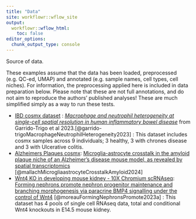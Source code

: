 ```yaml
---
title: "Data"
site: workflowr::wflow_site
output:
  workflowr::wflow_html:
    toc: false
editor_options:
  chunk_output_type: console
---
```



Source of data.


<!-- * [Fuiten 2023 - Digits in a Dish](d_DigitsDish.html) : *Digits in a dish: An in vitro system to assess the molecular genetics of hand/foot development at single-cell resolution* Allison M. Fuiten, Yuki Yoshimoto, Chisa Shukunami, H. Scott Stadler. Fronteirs in Cell and Developmental Biology 2023. -->

These examples assume that the data has been loaded, preprocessed (e.g. QC-ed, UMAP) and annotated (e.g. sample names, cell types, cell niches). For information, the preprocessing applied here is included in data preparation below. Please note that these are not full annotations, and do not aim to reproduce the authors' published analyses! These are much simplified simply as a way to run these tests. 

* [IBD cosmx dataset](d_cosmxIBD.html) :  [_Macrophage and neutrophil heterogeneity at single-cell spatial resolution in human inflammatory bowel disease_](https://www.ncbi.nlm.nih.gov/pubmed/37495570) from Garrido-Trigo et al 2023.[@garrido-trigoMacrophageNeutrophilHeterogeneity2023] : This dataset includes cosmx samples across 9 individuals; 3 healthy, 3 with chrones disease and 3 with  Ulcerative colitis.
* [Alzheimers Plaques cosmx ](d_cosmxAlzPlaque.html): [Microglia-astrocyte crosstalk in the amyloid plaque niche of an Alzheimer’s disease mouse model, as revealed by spatial transcriptomics](https://www.sciencedirect.com/science/article/pii/S2211124724005448?via%3Dihub)
[@mallachMicrogliaastrocyteCrosstalkAmyloid2024]
* [Wnt4 KO in developing mouse kidney - 10X Chromium scRNAseq](d_Wnt4KO.html): [Forming nephrons promote nephron progenitor maintenance and branching morphogenesis via paracrine BMP4 signalling under the control of Wnt4](https://www.biorxiv.org/content/10.1101/2023.11.19.567482v1.full) [@moreauFormingNephronsPromote2023a] : This dataset has 4 pools of single cell RNAseq data, total and conditional Wnt4 knockouts in E14.5 mouse kidney.

